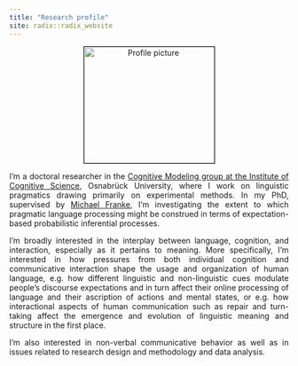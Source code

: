 ```yaml
---
title: "Research profile"
site: radix::radix_website
---
```


<style>
body {
  text-align: justify}

h1 {
  text-align: center
}

.aligncenter {
    text-align: center;
}
</style>

<p class="aligncenter"><img src="images/profile.jpeg" alt="Profile picture" align="middle" style="width:235px;height:210px;border:1px solid black;"></p>

I'm a doctoral researcher in the [Cognitive Modeling group at the Institute of Cognitive Science](https://www.ikw.uni-osnabrueck.de/en/research_groups/cognitive_modeling/home.html), Osnabrück University, where I work on linguistic pragmatics drawing primarily on experimental methods. In my PhD, supervised by [Michael Franke](http://www.home.uni-osnabrueck.de/michfranke/index.html), I'm investigating the extent to which pragmatic language processing might be construed in terms of expectation-based probabilistic inferential processes.

I'm broadly interested in the interplay between language, cognition, and interaction, especially as it pertains to meaning. More specifically, I'm interested in how pressures from both individual cognition and communicative interaction shape the usage and organization of human language, e.g. how different linguistic and non-linguistic cues modulate people's discourse expectations and in turn affect their online processing of language and their ascription of actions and mental states, or e.g. how interactional aspects of human communication such as repair and turn-taking affect the emergence and evolution of linguistic meaning and structure in the first place.

I'm also interested in non-verbal communicative behavior as well as in issues related to research design and methodology and data analysis.
